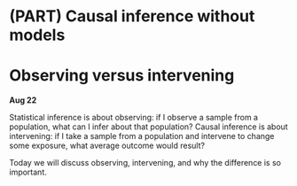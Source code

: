 
# (PART) Causal inference without models {-}

# Observing versus intervening

**Aug 22**

Statistical inference is about observing: if I observe a sample from a population, what can I infer about that population? Causal inference is about intervening: if I take a sample from a population and intervene to change some exposure, what average outcome would result?

Today we will discuss observing, intervening, and why the difference is so important.
